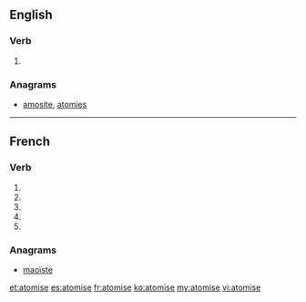 {{also|atomisé}}
==English==

===Verb===
{{en-verb|atomis|es}}

# {{alternative spelling of|atomize|lang=en}}

===Anagrams===
* [[amosite#English|amosite]], [[atomies#English|atomies]]

----

==French==

===Verb===
{{fr-verb-form}}

# {{conjugation of|atomiser||1|s|pres|ind|lang=fr}}
# {{conjugation of|atomiser||3|s|pres|ind|lang=fr}}
# {{conjugation of|atomiser||1|s|pres|sub|lang=fr}}
# {{conjugation of|atomiser||3|s|pres|sub|lang=fr}}
# {{conjugation of|atomiser||2|s|imp|lang=fr}}

===Anagrams===
* [[maoïste#French|maoïste]]

[[et:atomise]]
[[es:atomise]]
[[fr:atomise]]
[[ko:atomise]]
[[my:atomise]]
[[vi:atomise]]